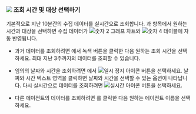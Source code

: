 ### ![](/img/number-01.png) 조회 시간 및 대상 선택하기

기본적으로 지난 10분간의 수집 데이터를 실시간으로 조회합니다. <Cmdname sid="time" className="uitext" />과 <Cmdname sid="instance" className="uitext" /> 항목에서 원하는 시간과 대상을 선택하면 수집 데이터가 ![숫자 2](/img/number-02.png) 그래프 차트와 ![숫자 4](/img/number-04.png) <Cmdname sid="active_sessions" className="uitext" /> 테이블에 자동 반영됩니다.

* 과거 데이터를 조회하려면 <Cmdname sid="time" className="uitext" />에서 녹색 버튼을 클릭한 다음 원하는 조회 시간을 선택하세요. 최대 지난 3주까지의 데이터를 조회할 수 있습니다.

* 임의의 날짜와 시간을 조회하려면 <Cmdname sid="time" className="uitext" />에서 ![일시 정지 아이콘](/img/ico-pause.svg) 버튼을 선택하세요. 날짜와 시간 텍스트 영역을 클릭하면 날짜와 시간을 선택할 수 있는 옵션이 나타납니다. 다시 실시간으로 데이터를 조회하려면 ![실시간 아이콘](/img/ico-play-time.svg) 버튼을 선택하세요.

* 다른 에이전트의 데이터를 조회하려면 <Cmdname sid="instance" className="uitext" />를 클릭한 다음 원하는 에이전트 이름을 선택하세요.

